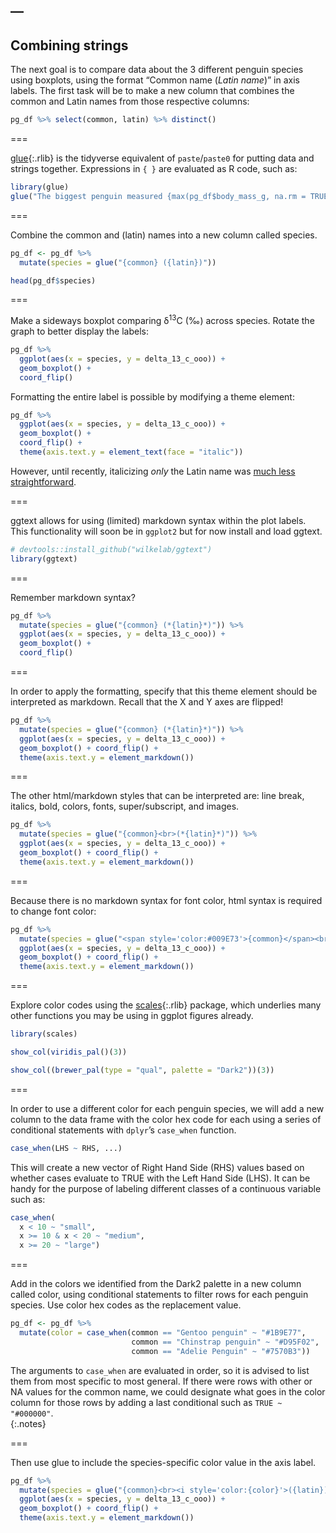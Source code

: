 ---
---

## Combining strings

The next goal is to compare data about the 3 different penguin species using boxplots, using the format "Common name (*Latin name*)" in axis labels. The first task will be to make a new column that combines the common and Latin names from those respective columns:

```r
pg_df %>% select(common, latin) %>% distinct()
```

===

[glue](){:.rlib} is the tidyverse equivalent of `paste`/`paste0` for putting data and strings together. Expressions in `{ }` are evaluated as R code, such as:

```r
library(glue)
glue("The biggest penguin measured {max(pg_df$body_mass_g, na.rm = TRUE)} grams.")
```

===

Combine the common and (latin) names into a new column called species. 

```r
pg_df <- pg_df %>% 
  mutate(species = glue("{common} ({latin})"))
```
```r
head(pg_df$species)
```

===

Make a sideways boxplot comparing δ<sup>13</sup>C (‰) across species. Rotate the graph to better display the labels:

```r
pg_df %>% 
  ggplot(aes(x = species, y = delta_13_c_ooo)) +
  geom_boxplot() +
  coord_flip()
```

Formatting the entire label is possible by modifying a theme element: 

```r
pg_df %>% 
  ggplot(aes(x = species, y = delta_13_c_ooo)) +
  geom_boxplot() +
  coord_flip() +
  theme(axis.text.y = element_text(face = "italic"))
```

However, until recently, italicizing *only* the Latin name was [much less straightforward](https://stackoverflow.com/a/39282593).

===

ggtext allows for using (limited) markdown syntax within the plot labels. This functionality will soon be in `ggplot2` but for now install and load ggtext.

```r
# devtools::install_github("wilkelab/ggtext")
library(ggtext)
```

===

Remember markdown syntax? 

```r
pg_df %>% 
  mutate(species = glue("{common} (*{latin}*)")) %>%
  ggplot(aes(x = species, y = delta_13_c_ooo)) +
  geom_boxplot() +
  coord_flip()
```

===

In order to apply the formatting, specify that this theme element should be interpreted as markdown. Recall that the X and Y axes are flipped! 

```r
pg_df %>% 
  mutate(species = glue("{common} (*{latin}*)")) %>%
  ggplot(aes(x = species, y = delta_13_c_ooo)) +
  geom_boxplot() + coord_flip() +
  theme(axis.text.y = element_markdown()) 
```

===

The other html/markdown styles that can be interpreted are: line break, italics, bold, colors, fonts, super/subscript, and images.

```r
pg_df %>% 
  mutate(species = glue("{common}<br>(*{latin}*)")) %>%
  ggplot(aes(x = species, y = delta_13_c_ooo)) +
  geom_boxplot() + coord_flip() +
  theme(axis.text.y = element_markdown()) 
```

===

Because there is no markdown syntax for font color, html syntax is required to change font color:

```r
pg_df %>% 
  mutate(species = glue("<span style='color:#009E73'>{common}</span><br>(*{latin}*)")) %>%
  ggplot(aes(x = species, y = delta_13_c_ooo)) +
  geom_boxplot() + coord_flip() +
  theme(axis.text.y = element_markdown())
```

===

Explore color codes using the [scales](){:.rlib} package, which underlies many other functions you may be using in ggplot figures already. 

```r
library(scales)
```
```r
show_col(viridis_pal()(3))
```
```r
show_col((brewer_pal(type = "qual", palette = "Dark2"))(3))
```

===

In order to use a different color for each penguin species, we will add a new column to the data frame with the color hex code for each using a series of conditional statements with `dplyr`'s `case_when` function. 

```r
case_when(LHS ~ RHS, ...)
```

This will create a new vector of Right Hand Side (RHS) values based on whether cases evaluate to TRUE with the Left Hand Side (LHS). It can be handy for the purpose of labeling different classes of a continuous variable such as:

```r
case_when(
  x < 10 ~ "small",
  x >= 10 & x < 20 ~ "medium",
  x >= 20 ~ "large")
```


===

Add in the colors we identified from the Dark2 palette in a new column called color, using conditional statements to filter rows for each penguin species. Use color hex codes as the replacement value.

```r
pg_df <- pg_df %>%
  mutate(color = case_when(common == "Gentoo penguin" ~ "#1B9E77",
                           common == "Chinstrap penguin" ~ "#D95F02",
                           common == "Adelie Penguin" ~ "#7570B3"))
```

The arguments to `case_when` are evaluated in order, so it is advised to list them from most specific to most general. If there were rows with other or NA values for the common name, we could designate what goes in the color column for those rows by adding a last conditional such as `TRUE ~ "#000000"`.  
{:.notes}

===

Then use glue to include the species-specific color value in the axis label.

```r
pg_df %>% 
  mutate(species = glue("{common}<br><i style='color:{color}'>({latin})</i>")) %>%
  ggplot(aes(x = species, y = delta_13_c_ooo)) +
  geom_boxplot() + coord_flip() +
  theme(axis.text.y = element_markdown())
```


